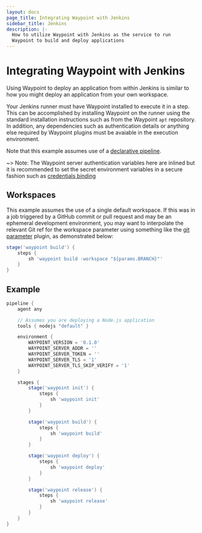 ```yaml
---
layout: docs
page_title: Integrating Waypoint with Jenkins
sidebar_title: Jenkins
description: |-
  How to utilize Waypoint with Jenkins as the service to run
  Waypoint to build and deploy applications
---
```


# Integrating Waypoint with Jenkins

Using Waypoint to deploy an application from within Jenkins
is similar to how you might deploy an application from your own
workspace.

Your Jenkins runner must have Waypoint installed to execute it in a step.
This can be accomplished by installing Waypoint on the runner
using the standard installation instructions such as from the Waypoint
`apt` repository. In addition, any dependencies such as authentication details or anything
else required by Waypoint plugins must be avaiable in the
execution environment.

Note that this example assumes use of
a [declarative pipeline](https://www.jenkins.io/doc/book/pipeline/syntax/#declarative-pipeline).

~> Note: The Waypoint server authentication variables here are inlined but it is recommended to set the secret
environment variables in a secure fashion such as [credentials binding](https://www.jenkins.io/doc/pipeline/steps/credentials-binding/)

## Workspaces

This example assumes the use of a single default workspace. If this was in a job triggered
by a GitHub commit or pull request and may be an ephemeral development environment, you may
want to interpolate the relevant Git ref for the workspace parameter using
something like the [git parameter](https://plugins.jenkins.io/git-parameter/) plugin, as demonstrated below:

```groovy
stage('waypoint build') {
    steps {
        sh 'waypoint build -workspace "${params.BRANCH}"'
    }
}
```

## Example

```groovy
pipeline {
    agent any

    // Assumes you are deploying a Node.js application
    tools { nodejs "default" }

    environment {
        WAYPOINT_VERSION = '0.1.0'
        WAYPOINT_SERVER_ADDR = ''
        WAYPOINT_SERVER_TOKEN = ''
        WAYPOINT_SERVER_TLS = '1'
        WAYPOINT_SERVER_TLS_SKIP_VERIFY = '1'
    }

    stages {
        stage('waypoint init') {
            steps {
                sh 'waypoint init'
            }
        }

        stage('waypoint build') {
            steps {
                sh 'waypoint build'
            }
        }

        stage('waypoint deploy') {
            steps {
                sh 'waypoint deploy'
            }
        }

        stage('waypoint release') {
            steps {
                sh 'waypoint release'
            }
        }
    }
}
```
